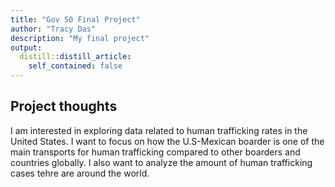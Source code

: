 ```yaml
---
title: "Gov 50 Final Project"
author: "Tracy Das"
description: "My final project"
output:
  distill::distill_article:
    self_contained: false
---
```




## Project thoughts

I am interested in exploring data related to human trafficking rates in the United States. I want to focus on how the U.S-Mexican boarder is one of the main transports for human trafficking compared to other boarders and countries globally. I also want to analyze the amount of human trafficking cases tehre are around the world.